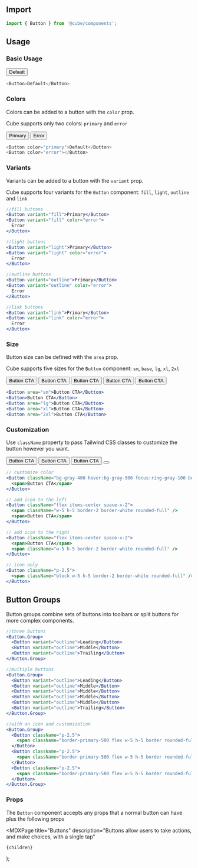 


<Head>
  <title>Button - Cube</title>
  <meta
    name="description"
    content="Buttons allow users to take actions, and make choices, with a single tap"
  />
</Head>

## Import

```js
import { Button } from '@cube/components';
```

## Usage

### Basic Usage

<Example>
  <Button>Default</Button>
</Example>

```js
<Button>Default</Button>
```

### Colors

Colors can be added to a button with the `color` prop.

Cube supports only two colors: `primary` and `error`

<Example>
  <Button color="primary">Primary</Button>
  <Button color="error">Error</Button>
</Example>

```js
<Button color="primary">Default</Button>
<Button color="error"></Button>
```

### Variants

Variants can be added to a button with the `variant` prop.

Cube supports four variants for the `Button` component: `fill`, `light`, `outline` and `link`

<VariantsExamples />

```jsx
//fill buttons
<Button variant="fill">Primary</Button>
<Button variant="fill" color="error">
  Error
</Button>

//light buttons
<Button variant="light">Primary</Button>
<Button variant="light" color="error">
  Error
</Button>

//outline buttons
<Button variant="outline">Primary</Button>
<Button variant="outline" color="error">
  Error
</Button>

//link buttons
<Button variant="link">Primary</Button>
<Button variant="link" color="error">
  Error
</Button>
```

### Size

Button size can be defined with the `area` prop.

Cube supports five sizes for the `Button` component: `sm`, `base`, `lg`, `xl`, `2xl`

<Example>
  <div className="flex flex-wrap items-start gap-4">
    <Button area="sm">Button CTA</Button>
    <Button>Button CTA</Button>
    <Button area="lg">Button CTA</Button>
    <Button area="xl">Button CTA</Button>
    <Button area="2xl">Button CTA</Button>
  </div>
</Example>

```jsx
<Button area="sm">Button CTA</Button>
<Button>Button CTA</Button>
<Button area="lg">Button CTA</Button>
<Button area="xl">Button CTA</Button>
<Button area="2xl">Button CTA</Button>
```

### Customization

Use `className` property to pass Tailwind CSS classes to customize the button however you want.

<Example>
  <Button className="bg-gray-400 hover:bg-gray-500 focus:ring-gray-100 border-gray-400 hover:border-gray-500">
    <span>Button CTA</span>
  </Button>
  <Button className="flex items-center space-x-2">
    <span className="w-5 h-5 border-2 border-white rounded-full" />
    <span>Button CTA</span>
  </Button>
  <Button className="flex items-center space-x-2">
    <span>Button CTA</span>
    <span className="w-5 h-5 border-2 border-white rounded-full" />
  </Button>
  <Button className="p-2.5">
    <span className="block w-5 h-5 border-2 border-white rounded-full" />
  </Button>
</Example>

```jsx
// customize color
<Button className="bg-gray-400 hover:bg-gray-500 focus:ring-gray-100 border-gray-400 hover:border-gray-500">
  <span>Button CTA</span>
</Button>

// add icon to the left
<Button className="flex items-center space-x-2">
  <span className="w-5 h-5 border-2 border-white rounded-full" />
  <span>Button CTA</span>
</Button>

// add icon to the right
<Button className="flex items-center space-x-2">
  <span>Button CTA</span>
  <span className="w-5 h-5 border-2 border-white rounded-full" />
</Button>

// icon only
<Button className="p-2.5">
  <span className="block w-5 h-5 border-2 border-white rounded-full" />
</Button>
```

## Button Groups

Button groups combine sets of buttons into toolbars or split buttons for more complex components.

<ButtonGroups />

```jsx
//three buttons
<Button.Group>
  <Button variant="outline">Leading</Button>
  <Button variant="outline">Middle</Button>
  <Button variant="outline">Trailing</Button>
</Button.Group>

//multiple buttons
<Button.Group>
  <Button variant="outline">Leading</Button>
  <Button variant="outline">Middle</Button>
  <Button variant="outline">Middle</Button>
  <Button variant="outline">Middle</Button>
  <Button variant="outline">Middle</Button>
  <Button variant="outline">Trailing</Button>
</Button.Group>

//with an icon and customization
<Button.Group>
  <Button className="p-2.5">
    <span className="border-primary-500 flex w-5 h-5 border rounded-full" />
  </Button>
  <Button className="p-2.5">
    <span className="border-primary-500 flex w-5 h-5 border rounded-full" />
  </Button>
  <Button className="p-2.5">
    <span className="border-primary-500 flex w-5 h-5 border rounded-full" />
  </Button>
</Button.Group>
```

### Props

The `Button` component accepts any props that a normal button can have plus the following props

<PropsList props={propsList} />

  <MDXPage
    title="Buttons"
    description="Buttons allow users to take actions, and make choices, with a single tap"
  >
    {children}
  </MDXPage>
);
